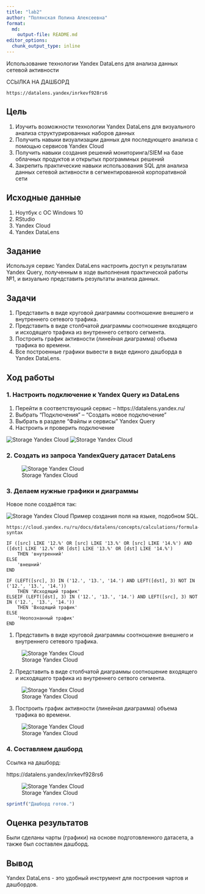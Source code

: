 ```yaml
---
title: "lab2"
author: "Полянская Полина Алексеевна"
format:   
  md:
    output-file: README.md
editor_options: 
  chunk_output_type: inline
---
```


Использование технологии Yandex DataLens для анализа данных сетевой активности

ССЫЛКА НА ДАШБОРД
```{}
https://datalens.yandex/inrkevf928rs6
```


## Цель

1. Изучить возможности технологии Yandex DataLens для визуального анализа структурированных наборов данных \n
2. Получить навыки визуализации данных для последующего анализа с помощью сервисов Yandex Cloud \n
3. Получить навыки создания решений мониторинга/SIEM на базе облачных продуктов и открытых программных решений \n
4. Закрепить практические навыки использования SQL для анализа данных сетевой активности в сегментированной корпоративной сети \n

## Исходные данные

1.  Ноутбук с ОС Windows 10
2.  RStudio
3.  Yandex Cloud
4.  Yandex DataLens

## Задание 

Используя сервис Yandex DataLens настроить доступ к результатам Yandex Query, полученным в ходе выполнения практической работы №1, и визуально представить результаты анализа данных.

## Задачи

1. Представить в виде круговой диаграммы соотношение внешнего и внутреннего сетевого трафика. \n
2. Представить в виде столбчатой диаграммы соотношение входящего и исходящего трафика из внутреннего сетвого сегмента. \n
3. Построить график активности (линейная диаграмма) объема трафика во времени. \n
4. Все построенные графики вывести в виде единого дашборда в Yandex DataLens. \n

## Ход работы

### 1. Настроить подключение к Yandex Query из DataLens

1. Перейти в соответствующий сервис – https://datalens.yandex.ru/
2. Выбрать “Подключения” – “Создать новое подключение”
3. Выбрать в разделе “Файлы и сервисы” Yandex Query
4. Настроить и проверить подключение

![Storage Yandex Cloud](img/1.jpg)
![Storage Yandex Cloud](img/2.jpg)

### 2. Создать из запроса YandexQuery датасет DataLens

![Storage Yandex Cloud](img/3.jpg)

### 3. Делаем нужные графики и диаграммы

Новое поле создаётся так:

![Storage Yandex Cloud](img/4.jpg)
Пример создания поля на языке, подобном SQL.
```{}
https://cloud.yandex.ru/ru/docs/datalens/concepts/calculations/formula-syntax
```

```{}
IF ([src] LIKE '12.%' OR [src] LIKE '13.%' OR [src] LIKE '14.%') AND ([dst] LIKE '12.%' OR [dst] LIKE '13.%' OR [dst] LIKE '14.%')
    THEN 'внутренний'
ELSE 
    'внешний'
END 
```

```{}
IF (LEFT([src], 3) IN ('12.', '13.', '14.') AND LEFT([dst], 3) NOT IN ('12.', '13.', '14.'))
    THEN 'Исходящий трафик'
ELSEIF (LEFT([dst], 3) IN ('12.', '13.', '14.') AND LEFT([src], 3) NOT IN ('12.', '13.', '14.'))
    THEN 'Входящий трафик'
ELSE
    'Неопознанный трафик'
END
```


1. Представить в виде круговой диаграммы соотношение внешнего и внутреннего сетевого трафика. 

![Storage Yandex Cloud](img/5.jpg)

2. Представить в виде столбчатой диаграммы соотношение входящего и исходящего трафика из внутреннего сетвого сегмента. 

![Storage Yandex Cloud](img/6.jpg)

3. Построить график активности (линейная диаграмма) объема трафика во времени. 

![Storage Yandex Cloud](img/lin.jpg)

### 4. Составляем дашборд

Ссылка на дашборд: \n

https://datalens.yandex/inrkevf928rs6

![Storage Yandex Cloud](img/7_2_dash.jpg)
```r
sprintf("Дашборд готов.")
```

## Оценка результатов

Были сделаны чарты (графики) на основе подготовленного  датасета, а также был составлен дашборд.

## Вывод

Yandex DataLens - это удобный инструмент для построения чартов и дашбордов. 
